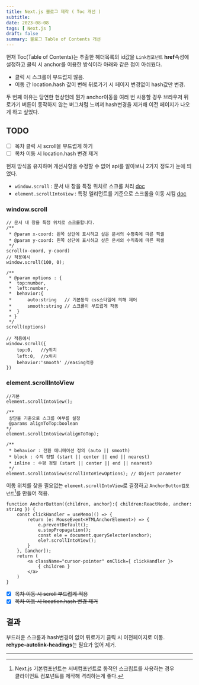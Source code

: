 ```yaml
---
title: Next.js 블로그 제작 ( Toc 개선 )
subtitle: 
date: 2023-08-08
tags: [ Next.js ]
draft: false
summary: 블로그 Table of Contents 개선
---
```



현재 Toc(Table of Contents)는 추출한 헤더목록의 id값을 <code>Link컴포넌트</code> **href**속성에 설정하고 클릭 시 anchor를 이용한 방식이라 아래와 같은 점이 아쉬웠다.
- 클릭 시 스크롤이 부드럽지 않음.
- 이동 간 location.hash 값이 변해 뒤로가기 시 페이지 변경없이 hash값만 변경.

두 번째 이유는 당연한 현상인데 뭔가 anchor이동을 여러 번 사용할 경우 브라우저 뒤로가기 버튼이 동작하지 않는 버그처럼 느껴져 hash변경을 제거해 이전 페이지가 나오게 하고 싶었다.

## TODO 

- [ ] 목차 클릭 시 scroll을 부드럽게 하기
- [ ] 목차 이동 시 location.hash 변경 제거

현재 방식을 유지하며 개선사항을 수정할 수 없어 api를 알아보니 2가지 정도가 눈에 띄었다.

- <code>window.scroll</code> : 문서 내 창을 특정 위치로 스크롤 처리 [doc](https://developer.mozilla.org/en-US/docs/Web/API/Element/scroll)
- <code>element.scrollIntoView</code>  : 특정 엘리먼트를 기준으로 스크롤을 이동 시킴 [doc](https://developer.mozilla.org/ko/docs/Web/API/Element/scrollIntoView)

### window.scroll

```javascript:scroll.doc
// 문서 내 창을 특정 위치로 스크롤합니다.
/**
 * @param x-coord: 왼쪽 상단에 표시하고 싶은 문서의 수평축에 따른 픽셀
 * @param y-coord: 왼쪽 상단에 표시하고 싶은 문서의 수직축에 따른 픽셀
 */
scroll(x-coord, y-coord)
// 적용예시
window.scroll(100, 0);

/**
 * @param options : {
 *  top:number,
 *  left:number,
 *  behavior:{
 *      auto:string   // 기본동작 css스타일에 의해 제어
 *      smooth:string // 스크롤이 부드럽게 작동
 *  }
 * }
 */
scroll(options)

// 적용예시
window.scroll({
    top:0,   //y위치
    left:0,  //x위치
    behavior:'smooth' //easing적용
})
```

### element.scrollIntoView

```javascript:scrollIntoView
//기본
element.scrollIntoView();

/**
 상단을 기준으로 스크롤 여부를 설정
 @params alignToTop:boolean
*/
element.scrollIntoView(alignToTop);

/**
 * behavior : 전환 에니메이션 정의 (auto || smooth)
 * block : 수직 정렬 (start || center || end || nearest)
 * inline : 수평 정렬 (start || center || end || nearest)
 */
element.scrollIntoView(scrollIntoViewOptions); // Object parameter
```
이동 위치를 찾을 필요없는 <code>element.scrollIntoView</code>로 결정하고 <code>AnchorButton컴포넌트</code>[^1]를 만들어 적용.

```typescript:AnchorButton.tsx
function AnchorButton({children, anchor}:{ children:ReactNode, anchor: string }) {
    const clickHandler = useMemo(() => {
        return (e: MouseEvent<HTMLAnchorElement>) => {
            e.preventDefault();
            e.stopPropagation();
            const ele = document.querySelector(anchor);
            ele?.scrollIntoView();
        }
    }, [anchor]);
    return (
        <a className="cursor-pointer" onClick={ clickHandler }>
            { children }
        </a>
    )
}
```

- [x] ~~목차 이동 시 scroll 부드럽게 적용~~
- [x] ~~목차 이동 시 location.hash 변경 제거~~

## 결과

부드러운 스크롤과 hash변경이 없어 뒤로가기 클릭 시 이전페이지로 이동.  
**rehype-autolink-headings**는 필요가 없어 제거.

---
[^1]: Next.js 기본컴포넌트는 서버컴포넌트로 동적인 스크립트를 사용하는 경우  
클라이언트 컴포넌트를 제작해 격리하는게 좋다.